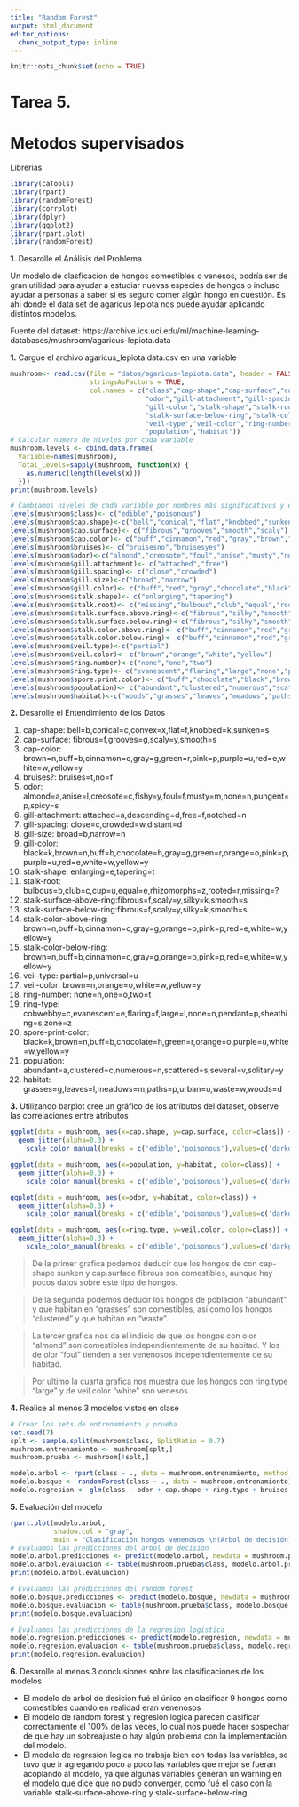 ```yaml
---
title: "Random Forest"
output: html_document
editor_options: 
  chunk_output_type: inline
---
```


```r
knitr::opts_chunk$set(echo = TRUE)
```

# Tarea 5.
# Metodos supervisados

Librerias
```r
library(caTools)
library(rpart)
library(randomForest)
library(corrplot)
library(dplyr)
library(ggplot2)
library(rpart.plot)
library(randomForest)
```

**1.** Desarolle el Análisis del Problema

Un modelo de clasficacion de hongos comestibles o venesos, podría ser de gran utilidad para ayudar a estudiar nuevas especies de hongos
o incluso ayudar a personas a saber si es seguro comer algún hongo en cuestión. Es ahí donde el data set de agaricus lepiota nos puede ayudar
aplicando distintos modelos.

Fuente del dataset:
https://archive.ics.uci.edu/ml/machine-learning-databases/mushroom/agaricus-lepiota.data

**1.** Cargue el archivo agaricus_lepiota.data.csv en una variable

```r
mushroom<- read.csv(file = "datos/agaricus-lepiota.data", header = FALSE, sep = ",",strip.white = TRUE,
                    stringsAsFactors = TRUE, 
                    col.names = c("class","cap-shape","cap-surface","cap-color","bruises",
                                  "odor","gill-attachment","gill-spacing","gill-size",
                                  "gill-color","stalk-shape","stalk-root","stalk-surface-above-ring",
                                  "stalk-surface-below-ring","stalk-color-above-ring","stalk-color-below-ring",
                                  "veil-type","veil-color","ring-number","ring-type","spore-print-color",
                                  "population","habitat"))
# Calcular numero de niveles por cada variable
mushroom.levels <- cbind.data.frame(
  Variable=names(mushroom),
  Total_Levels=sapply(mushroom, function(x) {
    as.numeric(length(levels(x)))
  }))
print(mushroom.levels)

# Cambiamos niveles de cada variable por nombres más significativos y entendibles
levels(mushroom$class)<- c("edible","poisonous")
levels(mushroom$cap.shape)<-c("bell","conical","flat","knobbed","sunken","convex") 
levels(mushroom$cap.surface)<- c("fibrous","grooves","smooth","scaly")
levels(mushroom$cap.color)<- c("buff","cinnamon","red","gray","brown","pink","green","purple","white","yellow")
levels(mushroom$bruises)<- c("bruisesno","bruisesyes")
levels(mushroom$odor)<-c("almond","creosote","foul","anise","musty","nosmell","pungent","spicy","fishy")
levels(mushroom$gill.attachment)<- c("attached","free")
levels(mushroom$gill.spacing)<- c("close","crowded")
levels(mushroom$gill.size)<-c("broad","narrow")
levels(mushroom$gill.color)<- c("buff","red","gray","chocolate","black","brown","orange","pink","green","purple","white","yellow")
levels(mushroom$stalk.shape)<- c("enlarging","tapering")
levels(mushroom$stalk.root)<- c("missing","bulbous","club","equal","rooted")
levels(mushroom$stalk.surface.above.ring)<-c("fibrous","silky","smooth","scaly")
levels(mushroom$stalk.surface.below.ring)<-c("fibrous","silky","smooth","scaly")
levels(mushroom$stalk.color.above.ring)<- c("buff","cinnamon","red","gray","brown", "orange","pink","white","yellow")
levels(mushroom$stalk.color.below.ring)<- c("buff","cinnamon","red","gray","brown", "orange","pink","white","yellow")
levels(mushroom$veil.type)<-c("partial")
levels(mushroom$veil.color)<- c("brown","orange","white","yellow")
levels(mushroom$ring.number)<-c("none","one","two")
levels(mushroom$ring.type)<- c("evanescent","flaring","large","none","pendant")
levels(mushroom$spore.print.color)<- c("buff","chocolate","black","brown","orange","green","purple","white","yellow")
levels(mushroom$population)<- c("abundant","clustered","numerous","scattered","several","solitary")
levels(mushroom$habitat)<-c("woods","grasses","leaves","meadows","paths","urban","waste")
```

**2.** Desarolle el Entendimiento de los Datos

1. cap-shape:                bell=b,conical=c,convex=x,flat=f,knobbed=k,sunken=s
2. cap-surface:              fibrous=f,grooves=g,scaly=y,smooth=s
3. cap-color:                brown=n,buff=b,cinnamon=c,gray=g,green=r,pink=p,purple=u,red=e,white=w,yellow=y
4. bruises?:                 bruises=t,no=f
5. odor:                     almond=a,anise=l,creosote=c,fishy=y,foul=f,musty=m,none=n,pungent=p,spicy=s
6. gill-attachment:          attached=a,descending=d,free=f,notched=n
7. gill-spacing:             close=c,crowded=w,distant=d
8. gill-size:                broad=b,narrow=n
9. gill-color:               black=k,brown=n,buff=b,chocolate=h,gray=g,green=r,orange=o,pink=p,purple=u,red=e,white=w,yellow=y
10. stalk-shape:             enlarging=e,tapering=t
11. stalk-root:              bulbous=b,club=c,cup=u,equal=e,rhizomorphs=z,rooted=r,missing=?
12. stalk-surface-above-ring:fibrous=f,scaly=y,silky=k,smooth=s
13. stalk-surface-below-ring:fibrous=f,scaly=y,silky=k,smooth=s
14. stalk-color-above-ring:  brown=n,buff=b,cinnamon=c,gray=g,orange=o,pink=p,red=e,white=w,yellow=y
15. stalk-color-below-ring:  brown=n,buff=b,cinnamon=c,gray=g,orange=o,pink=p,red=e,white=w,yellow=y
16. veil-type:               partial=p,universal=u
17. veil-color:              brown=n,orange=o,white=w,yellow=y
18. ring-number:             none=n,one=o,two=t
19. ring-type:               cobwebby=c,evanescent=e,flaring=f,large=l,none=n,pendant=p,sheathing=s,zone=z
20. spore-print-color:       black=k,brown=n,buff=b,chocolate=h,green=r,orange=o,purple=u,white=w,yellow=y
21. population:              abundant=a,clustered=c,numerous=n,scattered=s,several=v,solitary=y
22. habitat:                 grasses=g,leaves=l,meadows=m,paths=p,urban=u,waste=w,woods=d

**3.** Utilizando barplot cree un gráfico de los atributos del dataset, observe las correlaciones entre atributos

```r
ggplot(data = mushroom, aes(x=cap.shape, y=cap.surface, color=class)) + 
  geom_jitter(alpha=0.3) + 
    scale_color_manual(breaks = c('edible','poisonous'),values=c('darkgreen','red'))

ggplot(data = mushroom, aes(x=population, y=habitat, color=class)) + 
  geom_jitter(alpha=0.3) +  
  	scale_color_manual(breaks = c('edible','poisonous'),values=c('darkgreen','red'))

ggplot(data = mushroom, aes(x=odor, y=habitat, color=class)) + 
  geom_jitter(alpha=0.3) +
    scale_color_manual(breaks = c('edible','poisonous'),values=c('darkgreen','red'))

ggplot(data = mushroom, aes(x=ring.type, y=veil.color, color=class)) + 
  geom_jitter(alpha=0.3) +
    scale_color_manual(breaks = c('edible','poisonous'),values=c('darkgreen','red'))
```

> De la primer grafica podemos deducir que los hongos de con cap-shape sunken y cap.surface fibrous son comestibles, aunque hay pocos datos sobre este tipo de hongos.

> De la segunda podemos deducir los hongos de poblacion "abundant" y que habitan en "grasses" son comestibles, asi como los hongos "clustered" y que habitan en "waste".

> La tercer grafica nos da el indicio de que los hongos con olor "almond" son comestibles independientemente de su habitad. Y los de olor "foul" tienden a ser venenosos independientemente de su habitad.

> Por ultimo la cuarta grafica nos muestra que los hongos con ring.type "large" y de veil.color "white" son venesos.

**4.** Realice al menos 3 modelos vistos en clase

```r
# Crear los sets de entrenamiento y prueba
set.seed(7)
splt <- sample.split(mushroom$class, SplitRatio = 0.7)
mushroom.entrenamiento <- mushroom[splt,] 
mushroom.prueba <- mushroom[!splt,]
```

```r
modelo.arbol <- rpart(class ~ ., data = mushroom.entrenamiento, method =  'class')
modelo.bosque <- randomForest(class ~ ., data = mushroom.entrenamiento)
modelo.regresion <- glm(class ~ odor + cap.shape + ring.type + bruises + ring.number + gill.spacing, data = mushroom.entrenamiento, family = binomial)
```

**5.** Evaluación del modelo

```r
rpart.plot(modelo.arbol,
           shadow.col = "gray",
           main = "Clasificación hongos venenosos \n(Arbol de decisión)\n")
# Evaluamos las predicciones del arbol de decision
modelo.arbol.predicciones <- predict(modelo.arbol, newdata = mushroom.prueba, type = 'class')
modelo.arbol.evaluacion <- table(mushroom.prueba$class, modelo.arbol.predicciones)
print(modelo.arbol.evaluacion)
```

```r
# Evaluamos las predicciones del random forest
modelo.bosque.predicciones <- predict(modelo.bosque, newdata = mushroom.prueba, type = 'class')
modelo.bosque.evaluacion <- table(mushroom.prueba$class, modelo.bosque.predicciones)
print(modelo.bosque.evaluacion)
```

```r
# Evaluamos las predicciones de la regresion logistica
modelo.regresion.predicciones <- predict(modelo.regresion, newdata = mushroom.prueba, type = 'response')
modelo.regresion.evaluacion <- table(mushroom.prueba$class, modelo.regresion.predicciones >= 0.8)
print(modelo.regresion.evaluacion)
```


**6.** Desarolle al menos 3 conclusiones sobre las clasificaciones de los modelos

- El modelo de arbol de desicion fué el único en clasificar 9 hongos como comestibles cuando en realidad eran venenosos
- El modelo de random forest y regresion logica parecen clasificar correctamente el 100% de las veces, lo cual nos puede hacer sospechar de que hay un sobreajuste o hay algún problema con la implementación del modelo.
- El modelo de regresion logica no trabaja bien con todas las variables, se tuvo que ir agregando poco a poco las variables que mejor se fueran acoplando al modelo, ya que algunas variables generan un warning en el modelo que dice que no pudo converger, como fué el caso con la variable stalk-surface-above-ring y stalk-surface-below-ring.


